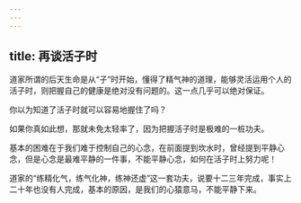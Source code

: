 ```yaml
---
---
---
```

title: 再谈活子时
---




道家所谓的后天生命是从“子”时开始，懂得了精气神的道理，能够灵活运用个人的活子时，则把握自己的健康是绝对没有问题的。这一点几乎可以绝对保证。

你以为知道了活子时就可以容易地握住了吗？

如果你真如此想，那就未免太轻率了，因为把握活子时是极难的一桩功夫。

基本的困难在于我们难于控制自己的心念，在前面提到坎水时，曾经提到平静心念，但是心念是最难平静的一件事，不能平静心念，如何在活子时上努力呢！

道家的“练精化气，练气化神，练神还虚”这一套功夫，说要十二三年完成，事实上二十年也没有人完成，基本的原因，是我们的心猿意马，不能平静下来。